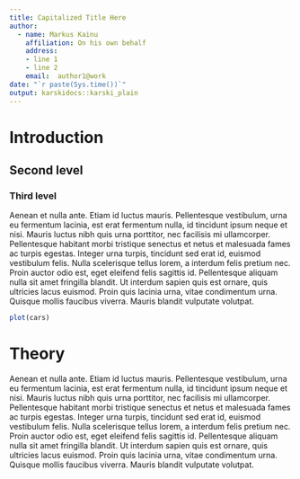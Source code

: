 ```yaml
---
title: Capitalized Title Here
author:
  - name: Markus Kainu
    affiliation: On his own behalf
    address:
    - line 1
    - line 2
    email:  author1@work
date: "`r paste(Sys.time())`"
output: karskidocs::karski_plain
---
```


# Introduction

## Second level

### Third level

Aenean et nulla ante. Etiam id luctus mauris. Pellentesque vestibulum, urna eu fermentum lacinia, est erat fermentum nulla, id tincidunt ipsum neque et nisi. Mauris luctus nibh quis urna porttitor, nec facilisis mi ullamcorper. Pellentesque habitant morbi tristique senectus et netus et malesuada fames ac turpis egestas. Integer urna turpis, tincidunt sed erat id, euismod vestibulum felis. Nulla scelerisque tellus lorem, a interdum felis pretium nec. Proin auctor odio est, eget eleifend felis sagittis id. Pellentesque aliquam nulla sit amet fringilla blandit. Ut interdum sapien quis est ornare, quis ultricies lacus euismod. Proin quis lacinia urna, vitae condimentum urna. Quisque mollis faucibus viverra. Mauris blandit vulputate volutpat. 

```r
plot(cars)
```


# Theory

Aenean et nulla ante. Etiam id luctus mauris. Pellentesque vestibulum, urna eu fermentum lacinia, est erat fermentum nulla, id tincidunt ipsum neque et nisi. Mauris luctus nibh quis urna porttitor, nec facilisis mi ullamcorper. Pellentesque habitant morbi tristique senectus et netus et malesuada fames ac turpis egestas. Integer urna turpis, tincidunt sed erat id, euismod vestibulum felis. Nulla scelerisque tellus lorem, a interdum felis pretium nec. Proin auctor odio est, eget eleifend felis sagittis id. Pellentesque aliquam nulla sit amet fringilla blandit. Ut interdum sapien quis est ornare, quis ultricies lacus euismod. Proin quis lacinia urna, vitae condimentum urna. Quisque mollis faucibus viverra. Mauris blandit vulputate volutpat. 
